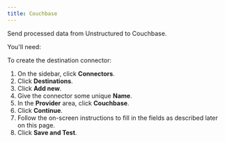 ```yaml
---
title: Couchbase 
---
```


Send processed data from Unstructured to Couchbase.

You'll need:


<AstraDBPrerequisites />

To create the destination connector:

1. On the sidebar, click **Connectors**.
2. Click **Destinations**.
3. Click **Add new**.
4. Give the connector some unique **Name**.
5. In the **Provider** area, click **Couchbase**.
6. Click **Continue**. 
7. Follow the on-screen instructions to fill in the fields as described later on this page.
8. Click **Save and Test**.


<AstraDBFields />